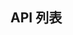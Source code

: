 export const params = [{"key":"className","value":": string","optional":true,"version":"1.0.0","description":"自定义类名"},{"key":"style","value":": React.CSSProperties","optional":true,"version":"1.0.0","description":"自定义样式"},{"key":"style","value":": React.CSSProperties","optional":true,"version":"1.0.0","description":"自定义样式","default":"undefined"},{"key":"theme","value":": 'primary' | 'secondary' | 'success' | 'info' | 'warning' | 'danger'","optional":true,"version":"1.0.0","description":"图标类型","default":"'primary'"},{"key":"size","value":": string","optional":true,"version":"1.0.0","description":"图标尺寸","default":"'16'"},{"key":"color","value":": string","optional":true,"version":"1.0.0","description":"图标颜色","default":"'#212529'"},{"key":"icon","value":": string","optional":true,"version":"1.0.0","description":"图标来源","default":"undefined"},{"key":"ossIcon","value":": string","optional":true,"version":"1.0.0","description":"Pivot","default":"undefined"},{"key":"url","value":": string","optional":true,"version":"1.0.0","description":"自定义导入的icon链接","default":"undefined"},{"key":"rotate","value":": boolean","optional":true,"version":"1.0.0","description":"是否旋转","default":"false"}]
## API 列表
<Table name='icon' params={params}/>
